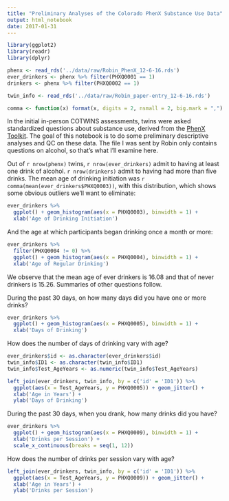 ```yaml
---
title: "Preliminary Analyses of the Colorado PhenX Substance Use Data"
output: html_notebook
date: 2017-01-31
---
```


```r
library(ggplot2)
library(readr)
library(dplyr)

phenx <- read_rds('../data/raw/Robin_PhenX_12-6-16.rds')
ever_drinkers <- phenx %>% filter(PHXQ0001 == 1)
drinkers <- phenx %>% filter(PHXQ0002 == 1)

twin_info <- read_rds('../data/raw/Robin_paper-entry_12-6-16.rds')

comma <- function(x) format(x, digits = 2, nsmall = 2, big.mark = ",")
```


In the initial in-person COTWINS assessments, twins were asked standardized questions about substance use, derived from the [PhenX Toolkit](https://www.phenxtoolkit.org/index.php?pageLink=browse.conceptualgroups&id=3354&breadcrumbs=3354). The goal of this notebook is to do some preliminary descriptive analyses and QC on these data. The file I was sent by Robin only contains questions on alcohol, so that's what I'll examine here.

Out of `r nrow(phenx)` twins, `r nrow(ever_drinkers)` admit to having at least one drink of alcohol. `r nrow(drinkers)` admit to having had more than five drinks. The mean age of drinking initiation was `r comma(mean(ever_drinkers$PHXQ0003))`, with this distribution, which shows some obvious outliers we'll want to eliminate:

```r
ever_drinkers %>%
  ggplot() + geom_histogram(aes(x = PHXQ0003), binwidth = 1) +
  xlab('Age of Drinking Initiation')
```

And the age at which participants began drinking once a month or more:

```r
ever_drinkers %>%
  filter(PHXQ0004 != 0) %>%
  ggplot() + geom_histogram(aes(x = PHXQ0004), binwidth = 1) +
  xlab('Age of Regular Drinking')
```
We observe that the mean age of ever drinkers is 16.08 and that of never drinkers is 15.26. Summaries of other questions follow.

During the past 30 days, on how many days did you have one or more drinks?

```r
ever_drinkers %>%
  ggplot() + geom_histogram(aes(x = PHXQ0005), binwidth = 1) + 
  xlab('Days of Drinking')
```

How does the number of days of drinking vary with age?

```r
ever_drinkers$id <- as.character(ever_drinkers$id)
twin_info$ID1 <- as.character(twin_info$ID1)
twin_info$Test_AgeYears <- as.numeric(twin_info$Test_AgeYears)

left_join(ever_drinkers, twin_info, by = c('id' = 'ID1')) %>%
  ggplot(aes(x = Test_AgeYears, y = PHXQ0005)) + geom_jitter() +
  xlab('Age in Years') +
  ylab('Days of Drinking')
```

During the past 30 days, when you drank, how many drinks did you have?

```r
ever_drinkers %>%
  ggplot() + geom_histogram(aes(x = PHXQ0009), binwidth = 1) + 
  xlab('Drinks per Session') +
  scale_x_continuous(breaks = seq(1, 12))
```

How does the number of drinks per session vary with age?

```r
left_join(ever_drinkers, twin_info, by = c('id' = 'ID1')) %>%
  ggplot(aes(x = Test_AgeYears, y = PHXQ0009)) + geom_jitter() +
  xlab('Age in Years') +
  ylab('Drinks per Session')
```
